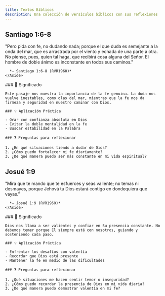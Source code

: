 ```yaml
---
title: Textos Bíblicos
description: Una colección de versículos bíblicos con sus reflexiones
---
```




## Santiago 1:6-8

<Tabs>
  <TabItem value="texto-santiago" label="📜 Texto Bíblico">
    <Aside type="note">
      "Pero pida con fe, no dudando nada; porque el que duda es semejante a la onda del mar, que es arrastrada por el viento y echada de una parte a otra. No piense, pues, quien tal haga, que recibirá cosa alguna del Señor. El hombre de doble ánimo es inconstante en todos sus caminos."
      
      *— Santiago 1:6-8 (RVR1960)*
    </Aside>
  </TabItem>
  
  <TabItem value="reflexion-santiago" label="💭 Reflexión">
    ### 📖 Significado
    
    Este pasaje nos muestra la importancia de la fe genuina. La duda nos vuelve inestables, como olas del mar, mientras que la fe nos da firmeza y seguridad en nuestro caminar con Dios.
    
    ### 💡 Aplicación Práctica
    
    - Orar con confianza absoluta en Dios
    - Evitar la doble mentalidad en la fe
    - Buscar estabilidad en la Palabra
    
    ### ❓ Preguntas para reflexionar
    
    1. ¿En qué situaciones tiendo a dudar de Dios?
    2. ¿Cómo puedo fortalecer mi fe diariamente?
    3. ¿De qué manera puedo ser más constante en mi vida espiritual?
  </TabItem>
</Tabs>

## Josué 1:9

<Tabs>
  <TabItem value="texto-josue" label="📜 Texto Bíblico">
    <Aside type="note">
      "Mira que te mando que te esfuerces y seas valiente; no temas ni desmayes, porque Jehová tu Dios estará contigo en dondequiera que vayas."
      
      *— Josué 1:9 (RVR1960)*
    </Aside>
  </TabItem>
  
  <TabItem value="reflexion-josue" label="💭 Reflexión">
    ### 📖 Significado
    
    Dios nos llama a ser valientes y confiar en Su presencia constante. No debemos temer porque Él siempre está con nosotros, guiando y sosteniendo cada paso.
    
    ### 💡 Aplicación Práctica
    
    - Enfrentar los desafíos con valentía
    - Recordar que Dios está presente
    - Mantener la fe en medio de las dificultades
    
    ### ❓ Preguntas para reflexionar
    
    1. ¿Qué situaciones me hacen sentir temor o inseguridad?
    2. ¿Cómo puedo recordar la presencia de Dios en mi vida diaria?
    3. ¿De qué manera puedo demostrar valentía en mi fe?
  </TabItem>
</Tabs>
